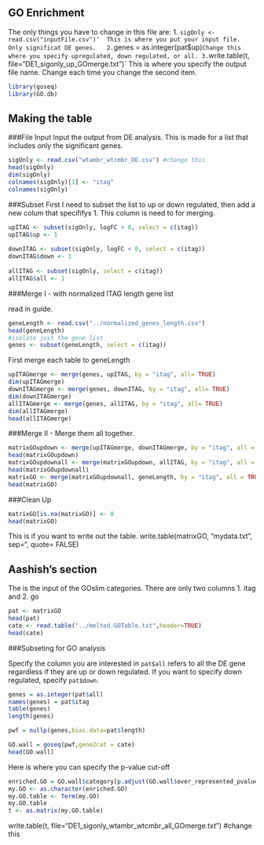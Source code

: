 GO Enrichment
-------------

The only things you have to change in this file are:
1.  `sigOnly <- read.csv("inputFile.csv")'  This is where you put your input file. Only significat DE genes.  
2. `genes = as.integer(pat$up)` Change this where you specify upregulated, down regulated, or all.
3. `write.table(t, file="DE1_sigonly_up_GOmerge.txt")` This is where you specify the output file name.  Change each time you change the second item.


```r
library(goseq)
library(GO.db)
```

Making the table
-----------------

###File Input
Input the output from DE analysis.  This is made for a list that includes only the significant genes.  

```r
sigOnly <- read.csv("wtambr_wtcmbr_DE.csv") #change this
head(sigOnly)
dim(sigOnly)
colnames(sigOnly)[1] <- "itag" 
colnames(sigOnly)
```

###Subset 
First I need to subset the list to up or down regulated, then add a new colum that specififys 1.  This column is need to for merging. 

```r
upITAG <- subset(sigOnly, logFC > 0, select = c(itag))
upITAG$up <- 1 
    
downITAG <- subset(sigOnly, logFC < 0, select = c(itag))
downITAG$down <- 1 
  
allITAG <- subset(sigOnly, select = c(itag))
allITAG$all <- 1
```

###Merge I - with normalized ITAG length gene list

read in guide. 
```r
geneLength <- read.csv("../normalized_genes_length.csv")
head(geneLength)
#isolate just the gene list
genes <- subset(geneLength, select = c(itag))
```

First merge each table to geneLength
```r
upITAGmerge <- merge(genes, upITAG, by = "itag", all= TRUE)
dim(upITAGmerge)
downITAGmerge <- merge(genes, downITAG, by = "itag", all= TRUE)
dim(downITAGmerge)
allITAGmerge <- merge(genes, allITAG, by = "itag", all= TRUE)
dim(allITAGmerge)
head(allITAGmerge)
```



###Merge II - Merge them all together.

```r
matrixGOupdown <- merge(upITAGmerge, downITAGmerge, by = "itag", all = TRUE)
head(matrixGOupdown)
matrixGOupdownall <- merge(matrixGOupdown, allITAG, by = "itag", all = TRUE)
head(matrixGOupdownall)
matrixGO <- merge(matrixGOupdownall, geneLength, by = "itag", all = TRUE)
head(matrixGO)
```

###Clean Up
```r
matrixGO[is.na(matrixGO)] <- 0
head(matrixGO)
```

This is if you want to write out the table. 
write.table(matrixGO, "mydata.txt", sep="\t", quote= FALSE)

Aashish's section
-----------------

The is the input of the GOslim categories.  There are only two columns 1. itag and 2. go

```r
pat <- matrixGO
head(pat)
cate <- read.table("../melted.GOTable.txt",header=TRUE)
head(cate)
```

###Subseting for GO analysis

Specify the column you are interested in `pat$all` refers to all the DE gene regardless if they are up or down regulated. If you want to specify down regulated, specify `pat$down`.

```r
genes = as.integer(pat$all)
names(genes) = pat$itag
table(genes)
length(genes)

pwf = nullp(genes,bias.data=pat$length)

GO.wall = goseq(pwf,gene2cat = cate)
head(GO.wall)
```

Here is where you can specify the p-value cut-off

```r
enriched.GO = GO.wall$category[p.adjust(GO.wall$over_represented_pvalue, method = "BH") < 0.05]
my.GO <- as.character(enriched.GO)
my.GO.table <- Term(my.GO)
my.GO.table
t <- as.matrix(my.GO.table)
```

write.table(t, file="DE1_sigonly_wtambr_wtcmbr_all_GOmerge.txt") #change this
 

